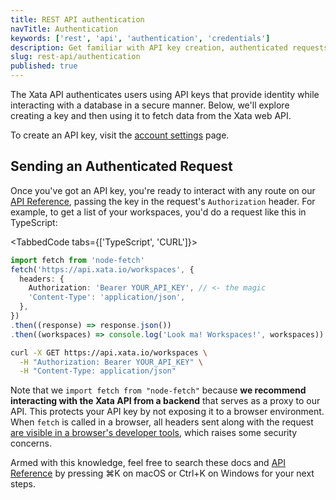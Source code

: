 ```yaml
---
title: REST API authentication
navTitle: Authentication
keywords: ['rest', 'api', 'authentication', 'credentials']
description: Get familiar with API key creation, authenticated requests, and backend proxies in Xata
slug: rest-api/authentication
published: true
---
```


The Xata API authenticates users using API keys that provide identity while interacting with a database in a secure manner. Below, we'll explore creating a key and then using it to fetch data from the Xata web API.

To create an API key, visit the [account settings](https://app.xata.io/settings) page.

## Sending an Authenticated Request

Once you've got an API key, you're ready to interact with any route on our [API Reference](/docs/api-reference/user), passing the key in the request's `Authorization` header. For example, to get a list of your workspaces, you'd do a request like this in TypeScript:

<TabbedCode tabs={['TypeScript', 'CURL']}>
```ts
import fetch from 'node-fetch'
fetch('https://api.xata.io/workspaces', {
  headers: {
    Authorization: 'Bearer YOUR_API_KEY', // <- the magic
    'Content-Type': 'application/json',
  },
})
.then((response) => response.json())
.then((workspaces) => console.log('Look ma! Workspaces!', workspaces))
```
```bash
curl -X GET https://api.xata.io/workspaces \
  -H "Authorization: Bearer YOUR_API_KEY" \
  -H "Content-Type: application/json"
```
</TabbedCode>

Note that we `import fetch from "node-fetch"` because **we recommend interacting with the Xata API from a backend** that serves as a proxy to our API. This protects your API key by not exposing it to a browser environment. When `fetch` is called in a browser, all headers sent along with the request [are visible in a browser's developer tools](https://stackoverflow.com/questions/4423061/how-can-i-view-http-headers-in-google-chrome), which raises some security concerns.

Armed with this knowledge, feel free to search these docs and [API Reference](/docs/api-reference/user) by pressing ⌘K on macOS or Ctrl+K on Windows for your next steps.
